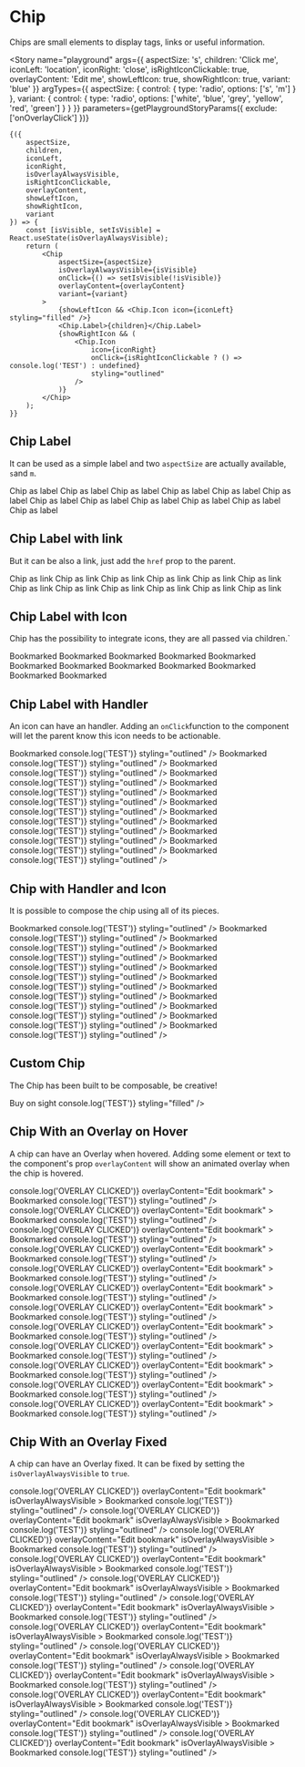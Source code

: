 

<Meta title="Components/Chip" component={Chip} />

# Chip

Chips are small elements to display tags, links or useful information.

<Story
	name="playground"
	args={{
		aspectSize: 's',
		children: 'Click me',
		iconLeft: 'location',
		iconRight: 'close',
		isRightIconClickable: true,
		overlayContent: 'Edit me',
		showLeftIcon: true,
		showRightIcon: true,
		variant: 'blue'
	}}
	argTypes={{
		aspectSize: {
			control: {
				type: 'radio',
				options: ['s', 'm']
			}
		},
		variant: {
			control: {
				type: 'radio',
				options: ['white', 'blue', 'grey', 'yellow', 'red', 'green']
			}
		}
	}}
	parameters={getPlaygroundStoryParams({ exclude: ['onOverlayClick'] })}
>
	{({
		aspectSize,
		children,
		iconLeft,
		iconRight,
		isOverlayAlwaysVisible,
		isRightIconClickable,
		overlayContent,
		showLeftIcon,
		showRightIcon,
		variant
	}) => {
		const [isVisible, setIsVisible] = React.useState(isOverlayAlwaysVisible);
		return (
			<Chip
				aspectSize={aspectSize}
				isOverlayAlwaysVisible={isVisible}
				onClick={() => setIsVisible(!isVisible)}
				overlayContent={overlayContent}
				variant={variant}
			>
				{showLeftIcon && <Chip.Icon icon={iconLeft} styling="filled" />}
				<Chip.Label>{children}</Chip.Label>
				{showRightIcon && (
					<Chip.Icon
						icon={iconRight}
						onClick={isRightIconClickable ? () => console.log('TEST') : undefined}
						styling="outlined"
					/>
				)}
			</Chip>
		);
	}}
</Story>

## Chip Label

It can be used as a simple label and two `aspectSize` are actually available, `s`and `m`.

<Canvas>
	<Story parameters={getFixedStoryParams()} name="chip as label" decorators={[ChipDecorator]}>
		<Chip aspectSize="s" variant="white">
			<Chip.Label>Chip as label</Chip.Label>
		</Chip>
		<Chip aspectSize="s" variant="blue">
			<Chip.Label>Chip as label</Chip.Label>
		</Chip>
		<Chip aspectSize="s" variant="grey">
			<Chip.Label>Chip as label</Chip.Label>
		</Chip>
		<Chip aspectSize="s" variant="yellow">
			<Chip.Label>Chip as label</Chip.Label>
		</Chip>
		<Chip aspectSize="s" variant="red">
			<Chip.Label>Chip as label</Chip.Label>
		</Chip>
		<Chip aspectSize="s" variant="green">
			<Chip.Label>Chip as label</Chip.Label>
		</Chip>
		<Chip aspectSize="m" variant="white">
			<Chip.Label>Chip as label</Chip.Label>
		</Chip>
		<Chip aspectSize="m" variant="blue">
			<Chip.Label>Chip as label</Chip.Label>
		</Chip>
		<Chip aspectSize="m" variant="grey">
			<Chip.Label>Chip as label</Chip.Label>
		</Chip>
		<Chip aspectSize="m" variant="yellow">
			<Chip.Label>Chip as label</Chip.Label>
		</Chip>
		<Chip aspectSize="m" variant="red">
			<Chip.Label>Chip as label</Chip.Label>
		</Chip>
		<Chip aspectSize="m" variant="green">
			<Chip.Label>Chip as label</Chip.Label>
		</Chip>
	</Story>
</Canvas>

## Chip Label with link

But it can be also a link, just add the `href` prop to the parent.

<Canvas>
	<Story parameters={getFixedStoryParams()} name="chip as link" decorators={[ChipDecorator]}>
		<Chip aspectSize="s" href="#" variant="white">
			<Chip.Label>Chip as link</Chip.Label>
		</Chip>
		<Chip aspectSize="s" href="#" variant="blue">
			<Chip.Label>Chip as link</Chip.Label>
		</Chip>
		<Chip aspectSize="s" href="#" variant="grey">
			<Chip.Label>Chip as link</Chip.Label>
		</Chip>
		<Chip aspectSize="s" href="#" variant="yellow">
			<Chip.Label>Chip as link</Chip.Label>
		</Chip>
		<Chip aspectSize="s" href="#" variant="red">
			<Chip.Label>Chip as link</Chip.Label>
		</Chip>
		<Chip aspectSize="s" href="#" variant="green">
			<Chip.Label>Chip as link</Chip.Label>
		</Chip>
		<Chip aspectSize="m" href="#" variant="white">
			<Chip.Label>Chip as link</Chip.Label>
		</Chip>
		<Chip aspectSize="m" href="#" variant="blue">
			<Chip.Label>Chip as link</Chip.Label>
		</Chip>
		<Chip aspectSize="m" href="#" variant="grey">
			<Chip.Label>Chip as link</Chip.Label>
		</Chip>
		<Chip aspectSize="m" href="#" variant="yellow">
			<Chip.Label>Chip as link</Chip.Label>
		</Chip>
		<Chip aspectSize="m" href="#" variant="red">
			<Chip.Label>Chip as link</Chip.Label>
		</Chip>
		<Chip aspectSize="m" href="#" variant="green">
			<Chip.Label>Chip as link</Chip.Label>
		</Chip>
	</Story>
</Canvas>

## Chip Label with Icon

Chip has the possibility to integrate icons, they are all passed via children.`

<Canvas>
	<Story parameters={getFixedStoryParams()} name="chip + icon" decorators={[ChipDecorator]}>
		<Chip aspectSize="s" variant="white">
			<Chip.Icon styling="filled" icon="bookmark" />
			<Chip.Label>Bookmarked</Chip.Label>
		</Chip>
		<Chip aspectSize="s" variant="blue">
			<Chip.Icon styling="filled" icon="bookmark" />
			<Chip.Label>Bookmarked</Chip.Label>
		</Chip>
		<Chip aspectSize="s" variant="grey">
			<Chip.Icon styling="filled" icon="bookmark" />
			<Chip.Label>Bookmarked</Chip.Label>
		</Chip>
		<Chip aspectSize="s" variant="yellow">
			<Chip.Icon styling="filled" icon="bookmark" />
			<Chip.Label>Bookmarked</Chip.Label>
		</Chip>
		<Chip aspectSize="s" variant="red">
			<Chip.Icon styling="filled" icon="bookmark" />
			<Chip.Label>Bookmarked</Chip.Label>
		</Chip>
		<Chip aspectSize="s" variant="green">
			<Chip.Icon styling="filled" icon="bookmark" />
			<Chip.Label>Bookmarked</Chip.Label>
		</Chip>
		<Chip aspectSize="m" variant="white">
			<Chip.Icon styling="filled" icon="bookmark" />
			<Chip.Label>Bookmarked</Chip.Label>
		</Chip>
		<Chip aspectSize="m" variant="blue">
			<Chip.Icon styling="filled" icon="bookmark" />
			<Chip.Label>Bookmarked</Chip.Label>
		</Chip>
		<Chip aspectSize="m" variant="grey">
			<Chip.Icon styling="filled" icon="bookmark" />
			<Chip.Label>Bookmarked</Chip.Label>
		</Chip>
		<Chip aspectSize="m" variant="yellow">
			<Chip.Icon styling="filled" icon="bookmark" />
			<Chip.Label>Bookmarked</Chip.Label>
		</Chip>
		<Chip aspectSize="m" variant="red">
			<Chip.Icon styling="filled" icon="bookmark" />
			<Chip.Label>Bookmarked</Chip.Label>
		</Chip>
		<Chip aspectSize="m" variant="green">
			<Chip.Icon styling="filled" icon="bookmark" />
			<Chip.Label>Bookmarked</Chip.Label>
		</Chip>
	</Story>
</Canvas>

## Chip Label with Handler

An icon can have an handler. Adding an `onClick`function to the component will let the parent know this icon needs to be actionable.

<Canvas>
	<Story parameters={getFixedStoryParams()} name="chip + handler" decorators={[ChipDecorator]}>
		<Chip aspectSize="s" variant="white">
			<Chip.Label>Bookmarked</Chip.Label>
			<Chip.Icon icon="close" onClick={() => console.log('TEST')} styling="outlined" />
		</Chip>
		<Chip aspectSize="s" variant="blue">
			<Chip.Label>Bookmarked</Chip.Label>
			<Chip.Icon icon="close" onClick={() => console.log('TEST')} styling="outlined" />
		</Chip>
		<Chip aspectSize="s" variant="grey">
			<Chip.Label>Bookmarked</Chip.Label>
			<Chip.Icon icon="close" onClick={() => console.log('TEST')} styling="outlined" />
		</Chip>
		<Chip aspectSize="s" variant="yellow">
			<Chip.Label>Bookmarked</Chip.Label>
			<Chip.Icon icon="close" onClick={() => console.log('TEST')} styling="outlined" />
		</Chip>
		<Chip aspectSize="s" variant="red">
			<Chip.Label>Bookmarked</Chip.Label>
			<Chip.Icon icon="close" onClick={() => console.log('TEST')} styling="outlined" />
		</Chip>
		<Chip aspectSize="s" variant="green">
			<Chip.Label>Bookmarked</Chip.Label>
			<Chip.Icon icon="close" onClick={() => console.log('TEST')} styling="outlined" />
		</Chip>
		<Chip aspectSize="m" variant="white">
			<Chip.Label>Bookmarked</Chip.Label>
			<Chip.Icon icon="close" onClick={() => console.log('TEST')} styling="outlined" />
		</Chip>
		<Chip aspectSize="m" variant="blue">
			<Chip.Label>Bookmarked</Chip.Label>
			<Chip.Icon icon="close" onClick={() => console.log('TEST')} styling="outlined" />
		</Chip>
		<Chip aspectSize="m" variant="grey">
			<Chip.Label>Bookmarked</Chip.Label>
			<Chip.Icon icon="close" onClick={() => console.log('TEST')} styling="outlined" />
		</Chip>
		<Chip aspectSize="m" variant="yellow">
			<Chip.Label>Bookmarked</Chip.Label>
			<Chip.Icon icon="close" onClick={() => console.log('TEST')} styling="outlined" />
		</Chip>
		<Chip aspectSize="m" variant="red">
			<Chip.Label>Bookmarked</Chip.Label>
			<Chip.Icon icon="close" onClick={() => console.log('TEST')} styling="outlined" />
		</Chip>
		<Chip aspectSize="m" variant="green">
			<Chip.Label>Bookmarked</Chip.Label>
			<Chip.Icon icon="close" onClick={() => console.log('TEST')} styling="outlined" />
		</Chip>
	</Story>
</Canvas>

## Chip with Handler and Icon

It is possible to compose the chip using all of its pieces.

<Canvas>
	<Story parameters={getFixedStoryParams()} name="chip + handler + icon" decorators={[ChipDecorator]}>
		<Chip aspectSize="s" variant="white">
			<Chip.Icon icon="bookmark" styling="filled" />
			<Chip.Label>Bookmarked</Chip.Label>
			<Chip.Icon icon="close" onClick={() => console.log('TEST')} styling="outlined" />
		</Chip>
		<Chip aspectSize="s" variant="blue">
			<Chip.Icon icon="bookmark" styling="filled" />
			<Chip.Label>Bookmarked</Chip.Label>
			<Chip.Icon icon="close" onClick={() => console.log('TEST')} styling="outlined" />
		</Chip>
		<Chip aspectSize="s" variant="grey">
			<Chip.Icon icon="bookmark" styling="filled" />
			<Chip.Label>Bookmarked</Chip.Label>
			<Chip.Icon icon="close" onClick={() => console.log('TEST')} styling="outlined" />
		</Chip>
		<Chip aspectSize="s" variant="yellow">
			<Chip.Icon icon="bookmark" styling="filled" />
			<Chip.Label>Bookmarked</Chip.Label>
			<Chip.Icon icon="close" onClick={() => console.log('TEST')} styling="outlined" />
		</Chip>
		<Chip aspectSize="s" variant="red">
			<Chip.Icon icon="bookmark" styling="filled" />
			<Chip.Label>Bookmarked</Chip.Label>
			<Chip.Icon icon="close" onClick={() => console.log('TEST')} styling="outlined" />
		</Chip>
		<Chip aspectSize="s" variant="green">
			<Chip.Icon icon="bookmark" styling="filled" />
			<Chip.Label>Bookmarked</Chip.Label>
			<Chip.Icon icon="close" onClick={() => console.log('TEST')} styling="outlined" />
		</Chip>
		<Chip aspectSize="m" variant="white">
			<Chip.Icon icon="bookmark" styling="filled" />
			<Chip.Label>Bookmarked</Chip.Label>
			<Chip.Icon icon="close" onClick={() => console.log('TEST')} styling="outlined" />
		</Chip>
		<Chip aspectSize="m" variant="blue">
			<Chip.Icon icon="bookmark" styling="filled" />
			<Chip.Label>Bookmarked</Chip.Label>
			<Chip.Icon icon="close" onClick={() => console.log('TEST')} styling="outlined" />
		</Chip>
		<Chip aspectSize="m" variant="grey">
			<Chip.Icon icon="bookmark" styling="filled" />
			<Chip.Label>Bookmarked</Chip.Label>
			<Chip.Icon icon="close" onClick={() => console.log('TEST')} styling="outlined" />
		</Chip>
		<Chip aspectSize="m" variant="yellow">
			<Chip.Icon icon="bookmark" styling="filled" />
			<Chip.Label>Bookmarked</Chip.Label>
			<Chip.Icon icon="close" onClick={() => console.log('TEST')} styling="outlined" />
		</Chip>
		<Chip aspectSize="m" variant="red">
			<Chip.Icon icon="bookmark" styling="filled" />
			<Chip.Label>Bookmarked</Chip.Label>
			<Chip.Icon icon="close" onClick={() => console.log('TEST')} styling="outlined" />
		</Chip>
		<Chip aspectSize="m" variant="green">
			<Chip.Icon icon="bookmark" styling="filled" />
			<Chip.Label>Bookmarked</Chip.Label>
			<Chip.Icon icon="close" onClick={() => console.log('TEST')} styling="outlined" />
		</Chip>
	</Story>
</Canvas>

## Custom Chip

The Chip has been built to be composable, be creative!

<Canvas>
	<Story parameters={getFixedStoryParams()} name="custom chips" decorators={[ChipDecorator]}>
		<Chip
			aspectSize="m"
			background="linear-gradient(90deg, rgba(2,0,36,1) 0%, rgba(9,9,121,1) 16%, rgba(0,212,255,1) 50%)"
			variant="blue"
		>
			<Chip.Icon fill="yellow.200" icon="star" styling="outlined" />
			<Chip.Icon fill="yellow.300" icon="star" styling="outlined" />
			<Chip.Icon fill="yellow.400" icon="star" styling="outlined" />
			<Chip.Icon fill="yellow.500" icon="star" styling="outlined" />
			<Chip.Icon fill="yellow.600" icon="star" styling="outlined" />
			<Chip.Label>Buy on sight</Chip.Label>
			<Chip.Icon icon="alert-error" fill="red.600" onClick={() => console.log('TEST')} styling="filled" />
		</Chip>
	</Story>
</Canvas>

## Chip With an Overlay on Hover

A chip can have an Overlay when hovered. Adding some element or text to the component's prop `overlayContent` will show an animated overlay when the chip is hovered.

<Canvas>
	<Story parameters={getFixedStoryParams()} name="chip + overlay on hover" decorators={[ChipDecorator]}>
		<Chip
			aspectSize="s"
			variant="white"
			onOverlayClick={() => console.log('OVERLAY CLICKED')}
			overlayContent="Edit bookmark"
		>
			<Chip.Label>Bookmarked</Chip.Label>
			<Chip.Icon icon="close" onClick={() => console.log('TEST')} styling="outlined" />
		</Chip>
		<Chip
			aspectSize="s"
			variant="blue"
			onOverlayClick={() => console.log('OVERLAY CLICKED')}
			overlayContent="Edit bookmark"
		>
			<Chip.Label>Bookmarked</Chip.Label>
			<Chip.Icon icon="close" onClick={() => console.log('TEST')} styling="outlined" />
		</Chip>
		<Chip
			aspectSize="s"
			variant="grey"
			onOverlayClick={() => console.log('OVERLAY CLICKED')}
			overlayContent="Edit bookmark"
		>
			<Chip.Label>Bookmarked</Chip.Label>
			<Chip.Icon icon="close" onClick={() => console.log('TEST')} styling="outlined" />
		</Chip>
		<Chip
			aspectSize="s"
			variant="yellow"
			onOverlayClick={() => console.log('OVERLAY CLICKED')}
			overlayContent="Edit bookmark"
		>
			<Chip.Label>Bookmarked</Chip.Label>
			<Chip.Icon icon="close" onClick={() => console.log('TEST')} styling="outlined" />
		</Chip>
		<Chip
			aspectSize="s"
			variant="red"
			onOverlayClick={() => console.log('OVERLAY CLICKED')}
			overlayContent="Edit bookmark"
		>
			<Chip.Label>Bookmarked</Chip.Label>
			<Chip.Icon icon="close" onClick={() => console.log('TEST')} styling="outlined" />
		</Chip>
		<Chip
			aspectSize="s"
			variant="green"
			onOverlayClick={() => console.log('OVERLAY CLICKED')}
			overlayContent="Edit bookmark"
		>
			<Chip.Label>Bookmarked</Chip.Label>
			<Chip.Icon icon="close" onClick={() => console.log('TEST')} styling="outlined" />
		</Chip>
		<Chip
			aspectSize="m"
			variant="white"
			onOverlayClick={() => console.log('OVERLAY CLICKED')}
			overlayContent="Edit bookmark"
		>
			<Chip.Label>Bookmarked</Chip.Label>
			<Chip.Icon icon="close" onClick={() => console.log('TEST')} styling="outlined" />
		</Chip>
		<Chip
			aspectSize="m"
			variant="blue"
			onOverlayClick={() => console.log('OVERLAY CLICKED')}
			overlayContent="Edit bookmark"
		>
			<Chip.Label>Bookmarked</Chip.Label>
			<Chip.Icon icon="close" onClick={() => console.log('TEST')} styling="outlined" />
		</Chip>
		<Chip
			aspectSize="m"
			variant="grey"
			onOverlayClick={() => console.log('OVERLAY CLICKED')}
			overlayContent="Edit bookmark"
		>
			<Chip.Label>Bookmarked</Chip.Label>
			<Chip.Icon icon="close" onClick={() => console.log('TEST')} styling="outlined" />
		</Chip>
		<Chip
			aspectSize="m"
			variant="yellow"
			onOverlayClick={() => console.log('OVERLAY CLICKED')}
			overlayContent="Edit bookmark"
		>
			<Chip.Label>Bookmarked</Chip.Label>
			<Chip.Icon icon="close" onClick={() => console.log('TEST')} styling="outlined" />
		</Chip>
		<Chip
			aspectSize="m"
			variant="red"
			onOverlayClick={() => console.log('OVERLAY CLICKED')}
			overlayContent="Edit bookmark"
		>
			<Chip.Label>Bookmarked</Chip.Label>
			<Chip.Icon icon="close" onClick={() => console.log('TEST')} styling="outlined" />
		</Chip>
		<Chip
			aspectSize="m"
			variant="green"
			onOverlayClick={() => console.log('OVERLAY CLICKED')}
			overlayContent="Edit bookmark"
		>
			<Chip.Label>Bookmarked</Chip.Label>
			<Chip.Icon icon="close" onClick={() => console.log('TEST')} styling="outlined" />
		</Chip>
	</Story>
</Canvas>

## Chip With an Overlay Fixed

A chip can have an Overlay fixed. It can be fixed by setting the `isOverlayAlwaysVisible` to `true`.

<Canvas>
	<Story parameters={getFixedStoryParams()} name="chip + overlay fixed" decorators={[ChipDecorator]}>
		<Chip
			aspectSize="s"
			variant="white"
			onOverlayClick={() => console.log('OVERLAY CLICKED')}
			overlayContent="Edit bookmark"
			isOverlayAlwaysVisible
		>
			<Chip.Label>Bookmarked</Chip.Label>
			<Chip.Icon icon="close" onClick={() => console.log('TEST')} styling="outlined" />
		</Chip>
		<Chip
			aspectSize="s"
			variant="blue"
			onOverlayClick={() => console.log('OVERLAY CLICKED')}
			overlayContent="Edit bookmark"
			isOverlayAlwaysVisible
		>
			<Chip.Label>Bookmarked</Chip.Label>
			<Chip.Icon icon="close" onClick={() => console.log('TEST')} styling="outlined" />
		</Chip>
		<Chip
			aspectSize="s"
			variant="grey"
			onOverlayClick={() => console.log('OVERLAY CLICKED')}
			overlayContent="Edit bookmark"
			isOverlayAlwaysVisible
		>
			<Chip.Label>Bookmarked</Chip.Label>
			<Chip.Icon icon="close" onClick={() => console.log('TEST')} styling="outlined" />
		</Chip>
		<Chip
			aspectSize="s"
			variant="yellow"
			onOverlayClick={() => console.log('OVERLAY CLICKED')}
			overlayContent="Edit bookmark"
			isOverlayAlwaysVisible
		>
			<Chip.Label>Bookmarked</Chip.Label>
			<Chip.Icon icon="close" onClick={() => console.log('TEST')} styling="outlined" />
		</Chip>
		<Chip
			aspectSize="s"
			variant="red"
			onOverlayClick={() => console.log('OVERLAY CLICKED')}
			overlayContent="Edit bookmark"
			isOverlayAlwaysVisible
		>
			<Chip.Label>Bookmarked</Chip.Label>
			<Chip.Icon icon="close" onClick={() => console.log('TEST')} styling="outlined" />
		</Chip>
		<Chip
			aspectSize="s"
			variant="green"
			onOverlayClick={() => console.log('OVERLAY CLICKED')}
			overlayContent="Edit bookmark"
			isOverlayAlwaysVisible
		>
			<Chip.Label>Bookmarked</Chip.Label>
			<Chip.Icon icon="close" onClick={() => console.log('TEST')} styling="outlined" />
		</Chip>
		<Chip
			aspectSize="m"
			variant="white"
			onOverlayClick={() => console.log('OVERLAY CLICKED')}
			overlayContent="Edit bookmark"
			isOverlayAlwaysVisible
		>
			<Chip.Label>Bookmarked</Chip.Label>
			<Chip.Icon icon="close" onClick={() => console.log('TEST')} styling="outlined" />
		</Chip>
		<Chip
			aspectSize="m"
			variant="blue"
			onOverlayClick={() => console.log('OVERLAY CLICKED')}
			overlayContent="Edit bookmark"
			isOverlayAlwaysVisible
		>
			<Chip.Label>Bookmarked</Chip.Label>
			<Chip.Icon icon="close" onClick={() => console.log('TEST')} styling="outlined" />
		</Chip>
		<Chip
			aspectSize="m"
			variant="grey"
			onOverlayClick={() => console.log('OVERLAY CLICKED')}
			overlayContent="Edit bookmark"
			isOverlayAlwaysVisible
		>
			<Chip.Label>Bookmarked</Chip.Label>
			<Chip.Icon icon="close" onClick={() => console.log('TEST')} styling="outlined" />
		</Chip>
		<Chip
			aspectSize="m"
			variant="yellow"
			onOverlayClick={() => console.log('OVERLAY CLICKED')}
			overlayContent="Edit bookmark"
			isOverlayAlwaysVisible
		>
			<Chip.Label>Bookmarked</Chip.Label>
			<Chip.Icon icon="close" onClick={() => console.log('TEST')} styling="outlined" />
		</Chip>
		<Chip
			aspectSize="m"
			variant="red"
			onOverlayClick={() => console.log('OVERLAY CLICKED')}
			overlayContent="Edit bookmark"
			isOverlayAlwaysVisible
		>
			<Chip.Label>Bookmarked</Chip.Label>
			<Chip.Icon icon="close" onClick={() => console.log('TEST')} styling="outlined" />
		</Chip>
		<Chip
			aspectSize="m"
			variant="green"
			onOverlayClick={() => console.log('OVERLAY CLICKED')}
			overlayContent="Edit bookmark"
			isOverlayAlwaysVisible
		>
			<Chip.Label>Bookmarked</Chip.Label>
			<Chip.Icon icon="close" onClick={() => console.log('TEST')} styling="outlined" />
		</Chip>
	</Story>
</Canvas>
